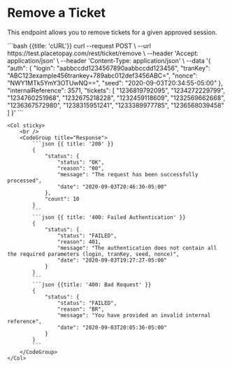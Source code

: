 
# Remove a Ticket

This endpoint allows you to remove tickets for a given approved session.

<Row>
    <Col>
        <ApiReader
            path={apiRefs[0]}
            method="post"
            api={props.refs}
        />
    </Col>
    <Col sticky>
        <CodeGroup title="Request" tag="POST" label="/ticket/remove">
            ```bash {{title: 'cURL'}}
            curl --request POST \
                --url https://test.placetopay.com/rest/ticket/remove \
                --header 'Accept: application/json' \
                --header 'Content-Type: application/json' \
                --data '{
                    "auth": {
                        "login": "aabbccdd1234567890aabbccdd123456",
                        "tranKey": "ABC123example456trankey+789abc012def3456ABC=",
                        "nonce": "NWY1MTk5YmY3OTUwNQ==",
                        "seed": "2020-09-03T20:34:55-05:00"
                    },
                    "internalReference": 3571,
                    "tickets": [
                        "1236819792095",
                        "1234272229799",
                        "1234760251968",
                        "1232675218228",
                        "1232459118609",
                        "1232569662668",
                        "1236367572980",
                        "1238315951241",
                        "1233389977785",
                        "1236568039458"
                    ]
                }'
            ```
        </CodeGroup>
    </Col>
</Row>

<Row>
    <Col>
        <ApiReader
            path={apiRefs[0]}
            method="post"
            type="response"
            api={props.refs}
        />
    </Col>

    <Col sticky>
        <br />
        <CodeGroup title="Response">
            ```json {{ title: '200' }}
            {
                "status": {
                    "status": "OK",
                    "reason": "00",
                    "message": "The request has been successfully processed",
                    "date": "2020-09-03T20:46:30-05:00"
                },
                "count": 10
            }
            ```
            ```json {{ title: '400: Failed Authentication' }}
            {
                "status": {
                    "status": "FAILED",
                    "reason": 401,
                    "message": "The authentication does not contain all the required parameters (login, tranKey, seed, nonce)",
                    "date": "2020-09-03T19:27:27-05:00"
                }
            }
            ```
            ```json {{title: '400: Bad Request' }}
            {
                "status": {
                    "status": "FAILED",
                    "reason": "BR",
                    "message": "You have provided an invalid internal reference",
                    "date": "2020-09-03T20:05:36-05:00"
                }
            }
            ```
        </CodeGroup>
    </Col>
</Row>
